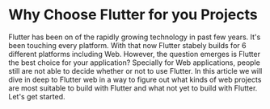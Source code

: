 # Why Choose Flutter for you Projects

Flutter has been on of the rapidly growing technology in past few years. It's been touching every platform. With that now Flutter stabely builds for 6 different platforms including Web. However, the question emerges is Flutter the best choice for your application? Specially for Web applications, people still are not able to decide whether or not to use Flutter. In this article we will dive in deep to Flutter web in a way to figure out what kinds of web projects are most suitable to build with Flutter and what not yet to build with Flutter. Let's get started.

